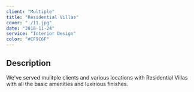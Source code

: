 ```yaml
---
client: "Multiple"
title: "Residential Villas"
cover: "./11.jpg"
date: "2018-11-24"
service: "Interior Design"
color: "#CF9C6F"
---
```

## Description

We've served mulitple clients and various locations with Residential Villas with all the basic amenities and luxirious finishes.